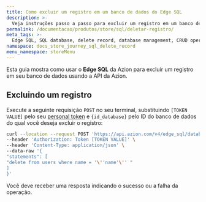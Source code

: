 ```yaml
---
title: Como excluir um registro em um banco de dados do Edge SQL
description: >-
  Veja instruções passo a passo para excluir um registro em um banco de dados Edge SQL para gerenciamento eficiente de dados.
permalink: /documentacao/produtos/store/sql/deletar-registro/
meta_tags: >-
  Edge SQL, SQL database, delete record, database management, CRUD operations, API integration, data deletion, SQL tutorial, Edge SQL guide, database modification, SQL commands
namespace: docs_store_journey_sql_delete_record
menu_namespace: storeMenu
---
```


Esta guia mostra como usar o **Edge SQL** da Azion para excluir um registro em seu banco de dados usando a API da Azion.

## Excluindo um registro

Execute a seguinte requisição `POST` no seu terminal, substituindo `[TOKEN VALUE]` pelo seu [personal token](/pt-br/documentacao/produtos/guias/personal-tokens/) e `{id_database}` pelo ID do banco de dados do qual você deseja excluir o registro:

```bash
curl --location --request POST 'https://api.azion.com/v4/edge_sql/databases/{id_database}/query' \
--header 'Authorization: Token [TOKEN VALUE]' \
--header 'Content-Type: application/json' \
--data-raw '{
"statements": [
"delete from users where name = '\''name'\'' "
]
}'
```

Você deve receber uma resposta indicando o sucesso ou a falha da operação.
